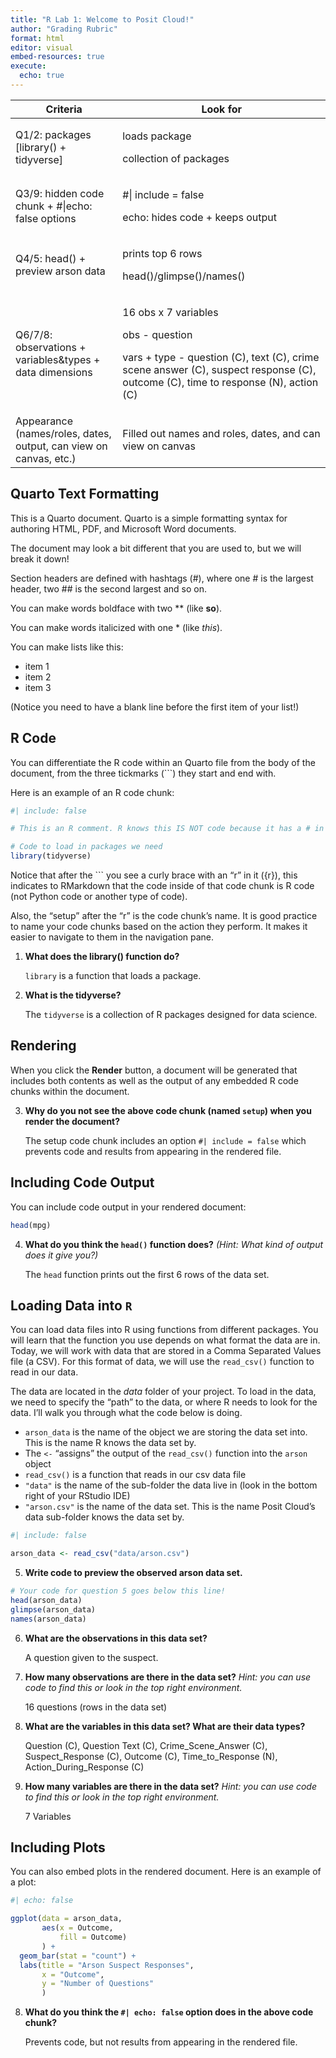 ```yaml
---
title: "R Lab 1: Welcome to Posit Cloud!"
author: "Grading Rubric"
format: html
editor: visual
embed-resources: true
execute:
  echo: true
---
```


+-------------------------------------------------------------------+-----------------------------------------------------------------------------------------------------------------------------------+
| Criteria                                                          | Look for                                                                                                                          |
+===================================================================+===================================================================================================================================+
| Q1/2: packages \[library() + tidyverse\]                          | loads package                                                                                                                     |
|                                                                   |                                                                                                                                   |
|                                                                   | collection of packages                                                                                                            |
+-------------------------------------------------------------------+-----------------------------------------------------------------------------------------------------------------------------------+
| Q3/9: hidden code chunk + #\|echo: false options                  | #\| include = false                                                                                                               |
|                                                                   |                                                                                                                                   |
|                                                                   | echo: hides code + keeps output                                                                                                   |
+-------------------------------------------------------------------+-----------------------------------------------------------------------------------------------------------------------------------+
| Q4/5: head() + preview arson data                                 | prints top 6 rows                                                                                                                 |
|                                                                   |                                                                                                                                   |
|                                                                   | head()/glimpse()/names()                                                                                                          |
+-------------------------------------------------------------------+-----------------------------------------------------------------------------------------------------------------------------------+
| Q6/7/8: observations + variables&types + data dimensions          | 16 obs x 7 variables                                                                                                              |
|                                                                   |                                                                                                                                   |
|                                                                   | obs - question                                                                                                                    |
|                                                                   |                                                                                                                                   |
|                                                                   | vars + type - question (C), text (C), crime scene answer (C), suspect response (C), outcome (C), time to response (N), action (C) |
+-------------------------------------------------------------------+-----------------------------------------------------------------------------------------------------------------------------------+
| Appearance (names/roles, dates, output, can view on canvas, etc.) | Filled out names and roles, dates, and can view on canvas                                                                         |
+-------------------------------------------------------------------+-----------------------------------------------------------------------------------------------------------------------------------+

## Quarto Text Formatting

This is a Quarto document. Quarto is a simple formatting syntax for authoring HTML, PDF, and Microsoft Word documents.

The document may look a bit different that you are used to, but we will break it down!

Section headers are defined with hashtags (#), where one \# is the largest header, two \## is the second largest and so on.

You can make words boldface with two \*\* (like **so**).

You can make words italicized with one \* (like *this*).

You can make lists like this:

-   item 1
-   item 2
-   item 3

(Notice you need to have a blank line before the first item of your list!)

<!-- This is a Quarto comment. It WILL NOT show in your knitted document. -->

```{=html}
<!-- Comments are great ways to leave yourself notes inside your Quarto
document that no one can see!  -->
```
## R Code

You can differentiate the R code within an Quarto file from the body of the document, from the three tickmarks (\`\`\`) they start and end with.

Here is an example of an R code chunk:

```r
#| include: false

# This is an R comment. R knows this IS NOT code because it has a # in front! 

# Code to load in packages we need
library(tidyverse)

```

Notice that after the \`\`\` you see a curly brace with an "r" in it ({r}), this indicates to RMarkdown that the code inside of that code chunk is R code (not Python code or another type of code).

Also, the "setup" after the "r" is the code chunk's name. It is good practice to name your code chunks based on the action they perform. It makes it easier to navigate to them in the navigation pane.

1.  **What does the library() function do?**

    `library` is a function that loads a package.

2.  **What is the tidyverse?**

    The `tidyverse` is a collection of R packages designed for data science.

## Rendering

When you click the **Render** button, a document will be generated that includes both contents as well as the output of any embedded R code chunks within the document.

3.  **Why do you not see the above code chunk (named `setup`) when you render the document?**

    The setup code chunk includes an option `#| include = false` which prevents code and results from appearing in the rendered file.

## Including Code Output

You can include code output in your rendered document:

```r
head(mpg)
```

4.  **What do you think the `head()` function does?** *(Hint: What kind of output does it give you?)*

    The `head` function prints out the first 6 rows of the data set.

## Loading Data into `R`

You can load data files into R using functions from different packages. You will learn that the function you use depends on what format the data are in. Today, we will work with data that are stored in a Comma Separated Values file (a CSV). For this format of data, we will use the `read_csv()` function to read in our data.

The data are located in the *data* folder of your project. To load in the data, we need to specify the "path" to the data, or where R needs to look for the data. I'll walk you through what the code below is doing.

-   `arson_data` is the name of the object we are storing the data set into. This is the name R knows the data set by.
-   The `<-` "assigns" the output of the `read_csv()` function into the `arson` object
-   `read_csv()` is a function that reads in our csv data file
-   `"data"` is the name of the sub-folder the data live in (look in the bottom right of your RStudio IDE)
-   `"arson.csv"` is the name of the data set. This is the name Posit Cloud's data sub-folder knows the data set by.

```r
#| include: false

arson_data <- read_csv("data/arson.csv")
```

5.  **Write code to preview the observed arson data set.**

```r
# Your code for question 5 goes below this line!
head(arson_data)
glimpse(arson_data)
names(arson_data)
```

6.  **What are the observations in this data set?**

    A question given to the suspect.

7.  **How many observations are there in the data set?** *Hint: you can use code to find this or look in the top right environment.*

    16 questions (rows in the data set)

8.  **What are the variables in this data set? What are their data types?**

    Question (C), Question Text (C), Crime_Scene_Answer (C), Suspect_Response (C), Outcome (C), Time_to_Response (N), Action_During_Response (C)

9.  **How many variables are there in the data set?** *Hint: you can use code to find this or look in the top right environment.*

    7 Variables

## Including Plots

You can also embed plots in the rendered document. Here is an example of a plot:

```r
#| echo: false 

ggplot(data = arson_data,
       aes(x = Outcome,
           fill = Outcome)
       ) + 
  geom_bar(stat = "count") +
  labs(title = "Arson Suspect Responses",
       x = "Outcome",
       y = "Number of Questions"
       )
```

8.  **What do you think the `#| echo: false` option does in the above code chunk?**

    Prevents code, but not results from appearing in the rendered file.
